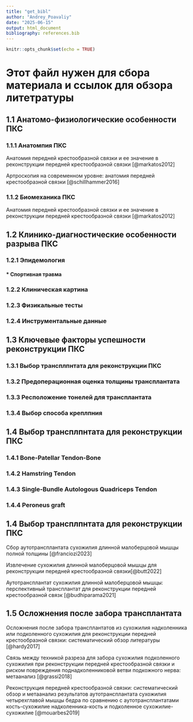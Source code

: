 ```yaml
---
title: "get_bibl"
author: "Andrey_Poavaliy"
date: "2025-06-15"
output: html_document
bibliography: references.bib
---
```


```r
knitr::opts_chunk$set(echo = TRUE)
```

# Этот файл нужен для сбора материала и ссылок для обзора литетратуры

## 1.1 Анатомо-физиологические особенности ПКС

### 1.1.1 Анатомпия ПКС

Анатомия передней крестообразной связки и ее значение в реконструкции передней крестообразной связки [@markatos2012]

Артроскопия на современном уровне: анатомия передней крестообразной связки [@schillhammer2016]

### 1.1.2 Биомеханика ПКС

Анатомия передней крестообразной связки и ее значение в реконструкции передней крестообразной связки [@markatos2012]

## 1.2 Клинико-диагностические особенности разрыва ПКС

### 1.2.1 Эпидемология

#### \* Спортивная травма

### 1.2.2 Клиническая картина

### 1.2.3 Физикальные тесты

### 1.2.4 Инструментальные данные

## 1.3 Ключевые факторы успешности реконструкции ПКС

### 1.3.1 Выбор трансплпнтата для реконструкции ПКС

### 1.3.2 Предоперационная оценка толщины трансплантата

### 1.3.3 Ресположение тонелей для трансплантата

### 1.3.4 Выбор способа креплпния

## 1.4 Выбор трансплпнтата для реконструкции ПКС

### 1.4.1 Bone-Patellar Tendon-Bone

### 1.4.2 Hamstring Tendon

### 1.4.3 Single-Bundle Autologous Quadriceps Tendon

### 1.4.4 Peroneus graft

## 1.4 Выбор трансплпнтата для реконструкции ПКС

Сбор аутотрансплантата сухожилия длинной малоберцовой мышцы полной толщины [@franciozi2023]

Извлечение сухожилия длинной малоберцовой мышцы для реконструкции передней крестообразной связки[@butt2022]

Аутотрансплантат сухожилия длинной малоберцовой мышцы: перспективный трансплантат для реконструкции передней крестообразной связк [@budhiparama2021]

## 1.5 Осложнения после забора трансплантата

Осложнения после забора трансплантатов из сухожилия надколенника или подколенного сухожилия для реконструкции передней крестообразной связки: систематический обзор литературы [@hardy2017]

Связь между техникой разреза для забора сухожилия подколенного сухожилия при реконструкции передней крестообразной связки и риском повреждения поднадколенниковой ветви подкожного нерва: метаанализ [@grassi2018]

Реконструкция передней крестообразной связки: систематический обзор и метаанализ результатов аутотрансплантата сухожилия четырехглавой мышцы бедра по сравнению с аутотрансплантатами кость-сухожилие надколенника-кость и подколенное сухожилие-сухожилие [@mouarbes2019]
